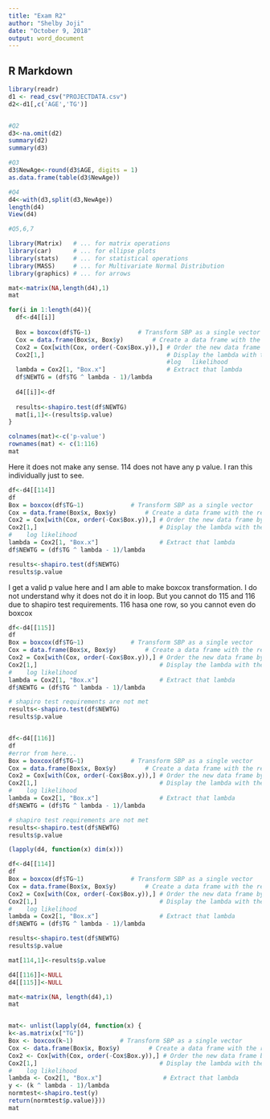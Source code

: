 ```yaml
---
title: "Exam R2"
author: "Shelby Joji"
date: "October 9, 2018"
output: word_document
---
```



## R Markdown


```r
library(readr)
d1 <- read_csv("PROJECTDATA.csv")
d2<-d1[,c('AGE','TG')]


#Q2
d3<-na.omit(d2)
summary(d2)
summary(d3)

#Q3
d3$NewAge<-round(d3$AGE, digits = 1)
as.data.frame(table(d3$NewAge))

#Q4
d4<-with(d3,split(d3,NewAge))
length(d4)
View(d4)

```


```r
#Q5,6,7

library(Matrix)   # ... for matrix operations
library(car)      # ... for ellipse plots
library(stats)    # ... for statistical operations
library(MASS)     # ... for Multivariate Normal Distribution
library(graphics) # ... for arrows

mat<-matrix(NA,length(d4),1)
mat

for(i in 1:length(d4)){
  df<-d4[[i]]
  
  Box = boxcox(df$TG~1)             # Transform SBP as a single vector
  Cox = data.frame(Box$x, Box$y)        # Create a data frame with the results
  Cox2 = Cox[with(Cox, order(-Cox$Box.y)),] # Order the new data frame by decreasing y
  Cox2[1,]                                  # Display the lambda with the greatest 
                                            #log   likelihood
  lambda = Cox2[1, "Box.x"]                 # Extract that lambda
  df$NEWTG = (df$TG ^ lambda - 1)/lambda 
  
  d4[[i]]<-df
  
  results<-shapiro.test(df$NEWTG)
  mat[i,1]<-(results$p.value)
} 

colnames(mat)<-c('p-value')
rownames(mat) <- c(1:116)
mat 

```

Here it does not make any sense. 114 does not have any p value. I ran this individually just to see.
```r
df<-d4[[114]]
df
Box = boxcox(df$TG~1)             # Transform SBP as a single vector
Cox = data.frame(Box$x, Box$y)        # Create a data frame with the results
Cox2 = Cox[with(Cox, order(-Cox$Box.y)),] # Order the new data frame by decreasing y
Cox2[1,]                                  # Display the lambda with the greatest
#    log likelihood
lambda = Cox2[1, "Box.x"]                 # Extract that lambda
df$NEWTG = (df$TG ^ lambda - 1)/lambda 

results<-shapiro.test(df$NEWTG)
results$p.value

```

I get a valid p value here and I am able to make boxcox transformation. I do not understand why it does not do it in loop.
But you cannot do 115 and 116 due to shapiro test requirements. 116 hasa one row, so you cannot even do boxcox

```r

df<-d4[[115]]
df
Box = boxcox(df$TG~1)             # Transform SBP as a single vector
Cox = data.frame(Box$x, Box$y)        # Create a data frame with the results
Cox2 = Cox[with(Cox, order(-Cox$Box.y)),] # Order the new data frame by decreasing y
Cox2[1,]                                  # Display the lambda with the greatest
#    log likelihood
lambda = Cox2[1, "Box.x"]                 # Extract that lambda
df$NEWTG = (df$TG ^ lambda - 1)/lambda 

# shapiro test requirements are not met
results<-shapiro.test(df$NEWTG)
results$p.value


df<-d4[[116]]
df
#error from here...
Box = boxcox(df$TG~1)             # Transform SBP as a single vector
Cox = data.frame(Box$x, Box$y)        # Create a data frame with the results
Cox2 = Cox[with(Cox, order(-Cox$Box.y)),] # Order the new data frame by decreasing y
Cox2[1,]                                  # Display the lambda with the greatest
#    log likelihood
lambda = Cox2[1, "Box.x"]                 # Extract that lambda
df$NEWTG = (df$TG ^ lambda - 1)/lambda 

# shapiro test requirements are not met
results<-shapiro.test(df$NEWTG)
results$p.value

```

```r
(lapply(d4, function(x) dim(x)))

```


```r
df<-d4[[114]]
df
Box = boxcox(df$TG~1)             # Transform SBP as a single vector
Cox = data.frame(Box$x, Box$y)        # Create a data frame with the results
Cox2 = Cox[with(Cox, order(-Cox$Box.y)),] # Order the new data frame by decreasing y
Cox2[1,]                                  # Display the lambda with the greatest
#    log likelihood
lambda = Cox2[1, "Box.x"]                 # Extract that lambda
df$NEWTG = (df$TG ^ lambda - 1)/lambda 

results<-shapiro.test(df$NEWTG)
results$p.value

mat[114,1]<-results$p.value

```
```r

d4[[116]]<-NULL
d4[[115]]<-NULL

mat<-matrix(NA, length(d4),1)
mat


mat<- unlist(lapply(d4, function(x) {
k<-as.matrix(x["TG"])
Box <- boxcox(k~1)             # Transform SBP as a single vector
Cox <- data.frame(Box$x, Box$y)        # Create a data frame with the results
Cox2 <- Cox[with(Cox, order(-Cox$Box.y)),] # Order the new data frame by decreasing y
Cox2[1,]                                  # Display the lambda with the greatest
#    log likelihood
lambda <- Cox2[1, "Box.x"]                 # Extract that lambda
y <- (k ^ lambda - 1)/lambda 
normtest<-shapiro.test(y)
return(normtest$p.value)}))
mat
```

